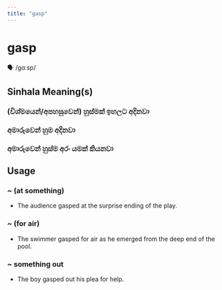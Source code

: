 ```yaml
---
title: "gasp"
---
```


# gasp

🗣️ /ɡɑːsp/

## Sinhala Meaning(s)

### (විශ්මයෙන්/අපහසුවෙන්) හුස්මක් ඉහලට අදිනවා
### අමාරුවෙන් හුම අදිනවා
### අමාරුවෙන් හුස්ම අරං යමක් කියනවා

## Usage

### ~ (at something)

- The audience gasped at the surprise ending of the play.


### ~ (for air)

- The swimmer gasped for air as he emerged from the deep end of the pool.


### ~ something out

- The boy gasped out his plea for help.


